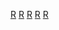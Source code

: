 {{Commonscat|Rhodesia}}

[[Category:辛巴威歷史|R]]
[[Category:前英國殖民地|R]]
[[Category:已不存在的非洲國家|R]]
[[Category:冷战时期的历史政权|R]]
[[Category:反共主义|R]]